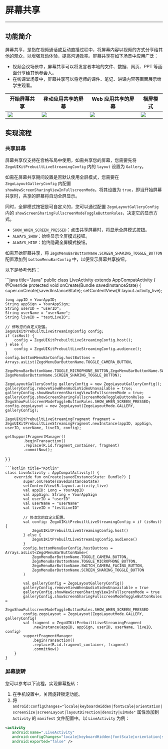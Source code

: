 # 屏幕共享

- - -

## 功能简介

屏幕共享，是指在视频通话或互动直播过程中，将屏幕内容以视频的方式分享给其他的观众，以增强互动体验，提高沟通效率。屏幕共享在如下场景中应用广泛：
- 视频会议场景中，屏幕共享可以将发言者本地的文件、数据、网页、PPT 等画面分享给其他参会人。
- 在线课堂场景中，屏幕共享可以将老师的课件、笔记、讲课内容等画面展示给学生观看。

| 开始屏幕共享                                                                                                                                               | 移动应用共享的屏幕                                                                                                                                         | Web 应用共享的屏幕                                                                                                                                            | 横屏模式                                                                                                                                     |
| ---------------------------------------------------------------------------------------------------------------------------------------------------------- | ---------------------------------------------------------------------------------------------------------------------------------------------------------- | ------------------------------------------------------------------------------------------------------------------------------------------------------------- | -------------------------------------------------------------------------------------------------------------------------------------------- |
| <Frame width="256" height="auto" caption=""><img src="https://storage.zego.im/sdk-doc/Pics/UIkit_ScreenShare/conference_watch_screen_share.png" /></Frame> | <Frame width="256" height="auto" caption=""><img src="https://storage.zego.im/sdk-doc/Pics/UIkit_ScreenShare/conference_watch_screen_share.png" /></Frame> | <Frame width="256" height="auto" caption=""><img src="https://storage.zego.im/sdk-doc/Pics/UIkit_ScreenShare/conference_watch_web_screenshare.png" /></Frame> | <Frame width="256" height="auto" caption=""><img src="https://storage.zego.im/sdk-doc/Pics/UIkit_ScreenShare/fullScreenShare.png" /></Frame> |

## 实现流程

### 共享屏幕

屏幕共享仅支持在宫格布局中使用，如需共享您的屏幕，您需要先将 `ZegoUIKitPrebuiltLiveStreamingConfig` 内的 `layout` 设置为 `Gallery`。

如需在屏幕共享期间设置是否默认使用全屏模式，您需要在 `ZegoLayoutGalleryConfig` 内配置 `showNewScreenSharingViewInFullscreenMode`，将其设置为 `true`，即当开始屏幕共享时，共享的屏幕将自动全屏显示。

同时，全屏模式按钮是可自定义的，您可以通过配置 `ZegoLayoutGalleryConfig` 内的 `showScreenSharingFullscreenModeToggleButtonRules`，决定它的显示方式。
- `SHOW_WHEN_SCREEN_PRESSED`：点击共享屏幕时，将显示全屏模式按钮。
- `ALWAYS_SHOW`：始终显示全屏模式按钮。
- `ALWAYS_HIDE`：始终隐藏全屏模式按钮。

如需开始屏幕共享，将 `ZegoMenuBarButtonName.SCREEN_SHARING_TOGGLE_BUTTON` 配置添加到 `bottomMenuBarConfig` 中，以便显示屏幕共享按钮。

以下是参考代码：

<CodeGroup>
```java title="Java"
public class LiveActivity extends AppCompatActivity {
  @Override
  protected void onCreate(Bundle savedInstanceState) {
    super.onCreate(savedInstanceState);
    setContentView(R.layout.activity_live);

    long appID = YourAppID;
    String appSign = YourAppSign;
    String userID = "userID";
    String userName = "userName";
    String liveID = "testLiveID";

    // 修改您的自定义配置。
    ZegoUIKitPrebuiltLiveStreamingConfig config;
    if (isHost) {
        config = ZegoUIKitPrebuiltLiveStreamingConfig.host();
    } else {
        config = ZegoUIKitPrebuiltLiveStreamingConfig.audience();
    }
    config.bottomMenuBarConfig.hostButtons = Arrays.asList(ZegoMenuBarButtonName.TOGGLE_CAMERA_BUTTON,
       ZegoMenuBarButtonName.TOGGLE_MICROPHONE_BUTTON,ZegoMenuBarButtonName.SWITCH_CAMERA_FACING_BUTTON, ZegoMenuBarButtonName.SCREEN_SHARING_TOGGLE_BUTTON);

    ZegoLayoutGalleryConfig galleryConfig = new ZegoLayoutGalleryConfig();
    galleryConfig.removeViewWhenAudioVideoUnavailable = true;
    galleryConfig.showNewScreenSharingViewInFullscreenMode = true;
    galleryConfig.showScreenSharingFullscreenModeToggleButtonRules  = ZegoShowFullscreenModeToggleButtonRules.SHOW_WHEN_SCREEN_PRESSED;
    config.zegoLayout = new ZegoLayout(ZegoLayoutMode.GALLERY, galleryConfig);

    ZegoUIKitPrebuiltLiveStreamingFragment fragment = ZegoUIKitPrebuiltLiveStreamingFragment.newInstance(appID, appSign, userID, userName, liveID, config);

    getSupportFragmentManager()
            .beginTransaction()
            .replace(R.id.fragment_container, fragment)
            .commitNow();
  }
}
```
```kotlin title="Kotlin"
class LiveActivity : AppCompatActivity() {
    override fun onCreate(savedInstanceState: Bundle?) {
        super.onCreate(savedInstanceState)
        setContentView(R.layout.activity_live)
        val appID: Long = YourAppID
        val appSign: String = YourAppSign
        val userID = "userID"
        val userName = "userName"
        val liveID = "testLiveID"

        // 修改您的自定义配置。
        val config: ZegoUIKitPrebuiltLiveStreamingConfig = if (isHost) {
            ZegoUIKitPrebuiltLiveStreamingConfig.host()
        } else {
            ZegoUIKitPrebuiltLiveStreamingConfig.audience()
        }
        config.bottomMenuBarConfig.hostButtons = Arrays.asList<ZegoMenuBarButtonName>(
            ZegoMenuBarButtonName.TOGGLE_CAMERA_BUTTON,
            ZegoMenuBarButtonName.TOGGLE_MICROPHONE_BUTTON,
            ZegoMenuBarButtonName.SWITCH_CAMERA_FACING_BUTTON,
            ZegoMenuBarButtonName.SCREEN_SHARING_TOGGLE_BUTTON
        )

        val galleryConfig = ZegoLayoutGalleryConfig()
        galleryConfig.removeViewWhenAudioVideoUnavailable = true
        galleryConfig.showNewScreenSharingViewInFullscreenMode = true
        galleryConfig.showScreenSharingFullscreenModeToggleButtonRules =
            ZegoShowFullscreenModeToggleButtonRules.SHOW_WHEN_SCREEN_PRESSED
        config.zegoLayout = ZegoLayout(ZegoLayoutMode.GALLERY, galleryConfig)
        val fragment = ZegoUIKitPrebuiltLiveStreamingFragment
            .newInstance(appID, appSign, userID, userName, liveID, config)
        supportFragmentManager
            .beginTransaction()
            .replace(R.id.fragment_container, fragment)
            .commitNow()
    }
}
```
</CodeGroup>

### 屏幕旋转

您可以参考以下流程，实现屏幕旋转：
1. 在手机设置中，关闭旋转锁定功能。
2. 将 `android:configChanges="locale|keyboardHidden|fontScale|orientation|screenSize|screenLayout|layoutDirection|density|uiMode"` 属性添加到 `Activity` 的 `manifest` 文件配置中。以 `LiveActivity` 为例：

```xml
<activity
   android:name=".LiveActivity"
   android:configChanges="locale|keyboardHidden|fontScale|orientation|screenSize|screenLayout|layoutDirection|density|uiMode"
   android:exported="false" />
```
